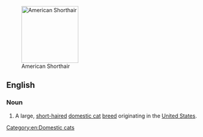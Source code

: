 [[Image:American Shorthair.jpg|thumb|right|150px|American Shorthair]]
==English==

===Noun===
{{en-noun|head=[[American]] [[shorthair|Shorthair]]}}

# A large, [[short-haired]] [[domestic cat]] [[breed]] originating in the [[United States]].

{{wikipedia|American Shorthair}}
{{commonscat|American Shorthair}}

[[Category:en:Domestic cats]]